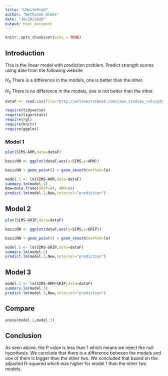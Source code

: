 ```yaml
---
title: "LMwithPred"
author: "Bethanee Olmos"
date: "10/29/2020"
output: html_document
---
```


```r
knitr::opts_chunk$set(echo = TRUE)
```

## Introduction

This is the linear model with prediction problem. Predict strength scores using date from the following website

$H_A$ There is a difference in the models, one is better than the other.

$H_0$ There is no difference in the models, one is not better than the other. 

```r
dataF <- read.csv(file="http://onlinestatbook.com/case_studies_rvls/physical_strength/data.txt",sep="",header=TRUE)  
```

```r
require(tidyverse)
require(tigerstats)
require(rgl)
require(knitr)
require(ggplot)
```

### Model 1

```r
plot(SIMS~ARM,data=dataF)
```

```r
basicNN <- ggplot(dataF,aes(y=SIMS,x=ARM))
```



```r
basicNN + geom_point() + geom_smooth(method=lm)
```

```r
model.1 <- lm(SIMS~ARM,data=dataF)
summary.lm(model.1)
New=data.frame(GRIP=94, ARM=88)
predict.lm(model.1,New,interval="prediction")
```

## Model 2

```r
plot(SIMS~GRIP,data=dataF)
```

```r
basicNN <- ggplot(dataF,aes(y=SIMS,x=GRIP))
```

```r
basicNN + geom_point() + geom_smooth(method=lm)
```

```r
model.2 <- lm(SIMS~GRIP,data=dataF)
summary.lm(model.2)
predict.lm(model.2,New,interval="prediction")
``` 

## Model 3

```r
model.3 <- lm(SIMS~ARM+GRIP,data=dataF)
summary.lm(model.3)
predict.lm(model.3,New,interval="prediction")
``` 

## Compare

```r
anova(model.1,model.3)
```

## Conclusion

As seen above, the P value is less than 1 which means we reject the null hypothesis. We conclude that there is a difference between the models and one of them is bigger than the other two. We concluded that based on the adjusted R-squared which was higher for model 1 than the other two models. 
